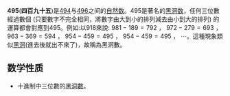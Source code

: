 {{refimprove|time=2013-06-07T06:41:35+00:00}}
{{noteTA|G1=Math}}
{{整数
| other list = {{Numbers digits|digit=10}}
| 质因数分解 = <math>3^2\times5\times11</math>
| 罗马数字 = <math>CDXCV</math>
| 二进制 = 111101111
| 十六进制 = 1EF
}}
'''495'''('''四百九十五''')是[[494|494]]与[[496|496]]之间的[[自然数|自然数]]。495是著名的[[黑洞数|黑洞数]]，任何三位數經過數個 (只要數字不完全相同，將數字由大到小的排列減去由小到大的排列) 的運算都會對應到495。例如:以918來說: <math>981-189=792</math> ， <math>972-279=693</math> ， <math>963-369=594</math> ， <math>954-459=495</math> ， <math>954-459=495</math> ， <math>\cdots</math>。這種現象類似[[黑洞|黑洞]](進去後就出不來了)，故稱為黑洞數。

== 数学性质 ==
*十進制中三位數的[[黑洞數|黑洞數]]。
{{數字性質|use math=yes}}
{{num-stub}}